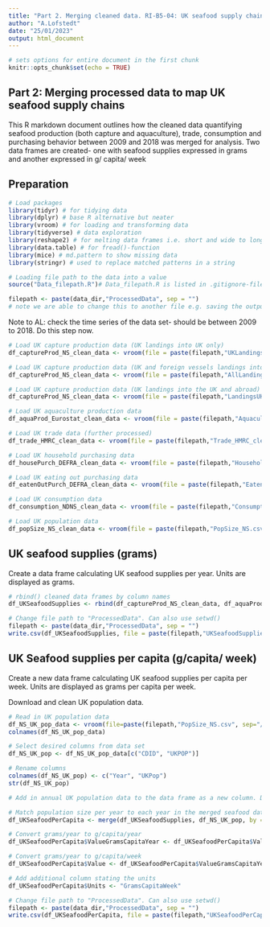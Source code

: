 ```yaml
---
title: "Part 2. Merging cleaned data. RI-B5-04: UK seafood supply chains"
author: "A.Lofstedt"
date: "25/01/2023"
output: html_document
---
```


```r
# sets options for entire document in the first chunk
knitr::opts_chunk$set(echo = TRUE)
```

## Part 2: Merging processed data to map UK seafood supply chains

This R markdown document outlines how the cleaned data quantifying seafood production (both capture and aquaculture), trade, consumption and purchasing behavior between 2009 and 2018 was merged for analysis. Two data frames are created- one with seafood supplies expressed in grams and another expressed in g/ capita/ week 

## Preparation

```r
# Load packages
library(tidyr) # for tidying data
library(dplyr) # base R alternative but neater
library(vroom) # for loading and transforming data
library(tidyverse) # data exploration 
library(reshape2) # for melting data frames i.e. short and wide to long and thin
library(data.table) # for fread()-function
library(mice) # md.pattern to show missing data
library(stringr) # used to replace matched patterns in a string
```


```r
# Loading file path to the data into a value 
source("Data_filepath.R")# Data_filepath.R is listed in .gitignore-file. So, you will need to create that file yourself and provide your respected filepath using "data_dir <- [enter your here]"
```


```r
filepath <- paste(data_dir,"ProcessedData", sep = "") 
# note we are able to change this to another file e.g. saving the output
```


Note to AL: check the time series of the data set- should be between 2009 to 2018. Do this step now.  



```r
# Load UK capture production data (UK landings into UK only)
df_captureProd_NS_clean_data <- vroom(file = paste(filepath,"UKLandingsinUKOnly_MMO_clean.csv", sep = "/"))

# Load UK capture production data (UK and foreign vessels landings into the UK)
df_captureProd_NS_clean_data <- vroom(file = paste(filepath,"AllLandingsintoUK_MMO_clean.csv", sep = "/"))

# Load UK capture production data (UK landings into the UK and abroad)
df_captureProd_NS_clean_data <- vroom(file = paste(filepath,"LandingsUKAndAbroad_MMO_clean.csv", sep = "/"))

# Load UK aquaculture production data 
df_aquaProd_Eurostat_clean_data <- vroom(file = paste(filepath,"AquacultureData_Eurostat_clean.csv", sep = "/"))

# Load UK trade data (further processed)
df_trade_HMRC_clean_data <- vroom(file = paste(filepath,"Trade_HMRC_clean.csv", sep = "/"))

# Load UK household purchasing data 
df_housePurch_DEFRA_clean_data <- vroom(file = paste(filepath,"HouseholdPurchases_DEFRA.csv", sep = "/"))

# Load UK eating out purchasing data 
df_eatenOutPurch_DEFRA_clean_data <- vroom(file = paste(filepath,"EatenOutPurchases_DEFRA.csv", sep = "/"))

# Load UK consumption data 
df_consumption_NDNS_clean_data <- vroom(file = paste(filepath,"ConsumptionData_NDNS_clean-edited.csv", sep = "/"))

# Load UK population data 
df_popSize_NS_clean_data <- vroom(file = paste(filepath,"PopSize_NS.csv", sep = "/"))

```


## UK seafood supplies (grams)

Create a data frame calculating UK seafood supplies per year. Units are displayed as grams.

```r
# rbind() cleaned data frames by column names
df_UKSeafoodSupplies <- rbind(df_captureProd_NS_clean_data, df_aquaProd_Eurostat_clean_data, df_trade_HMRC_clean_data, df_housePurch_DEFRA_clean_data, df_eatenOutPurch_DEFRA_clean_data, df_consumption_NDNS_clean_data)

```


```r
# Change file path to "ProcessedData". Can also use setwd()
filepath <- paste(data_dir,"ProcessedData", sep = "")
write.csv(df_UKSeafoodSupplies, file = paste(filepath,"UKSeafoodSupplies_clean.csv", sep = ""))

```



## UK Seafood supplies per capita (g/capita/ week)

Create a new data frame calculating UK seafood supplies per capita per week. Units are displayed as grams per capita per week.

Download and clean UK population data. 

```r
# Read in UK population data 
df_NS_UK_pop_data <- vroom(file=paste(filepath,"PopSize_NS.csv", sep="/"))
colnames(df_NS_UK_pop_data)

# Select desired columns from data set
df_NS_UK_pop <- df_NS_UK_pop_data[c("CDID", "UKPOP")]

# Rename columns 
colnames(df_NS_UK_pop) <- c("Year", "UKPop")
str(df_NS_UK_pop)

```


```r
# Add in annual UK population data to the data frame as a new column. Duplicate population data for each year. 

# Match population size per year to each year in the merged seafood data frame
df_UKSeafoodPerCapita <- merge(df_UKSeafoodSupplies, df_NS_UK_pop, by = "Year")

# Convert grams/year to g/capita/year
df_UKSeafoodPerCapita$ValueGramsCapitaYear <- df_UKSeafoodPerCapita$ValueGrams / df_UKSeafoodPerCapita$UKPop

# Convert grams/year to g/capita/week
df_UKSeafoodPerCapita$Value <- df_UKSeafoodPerCapita$ValueGramsCapitaYear / 52

# Add additional column stating the units
df_UKSeafoodPerCapita$Units <- "GramsCapitaWeek"

```


```r
# Change file path to "ProcessedData". Can also use setwd()
filepath <- paste(data_dir,"ProcessedData", sep = "")
write.csv(df_UKSeafoodPerCapita, file = paste(filepath,"UKSeafoodPerCapita.csv", sep = ""))

```

